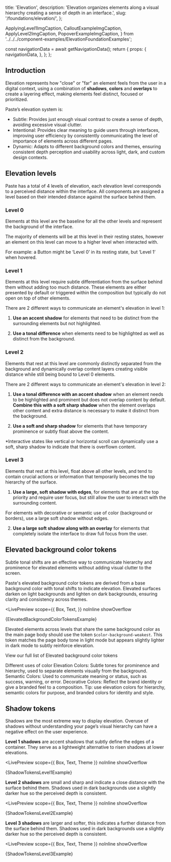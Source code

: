   title: 'Elevation',
  description: 'Elevation organizes elements along a visual hierarchy creating a sense of depth in an interface.',
  slug: '/foundations/elevation/',
};



  ApplyingLevel1ImgCaption,
  CalloutExampleImgCaption,
  ApplyLevel2ImgCaption,
  PopoverExampleImgCaption,
} from '../../../component-examples/ElevationFoundationExamples';


  const navigationData = await getNavigationData();
  return {
    props: {
      navigationData,
    },
  };
};


<GenericHeader name={meta.title} description={meta.description} categoryRoute={SidebarCategoryRoutes.FOUNDATIONS}>
  <PageHeaderSeparator>
    <Separator orientation="horizontal"/>
  </PageHeaderSeparator>
</GenericHeader>


<contentwrapper>

<PageAside data={mdxHeadings} />

<content>

## Introduction

Elevation represents how "close" or "far" an element feels from the user in a digital context, using a combination of **shadows**, **colors** and **overlays** to create a layering effect, making elements feel distinct, focused or prioritized.

Paste’s elevation system is:

- Subtle: Provides just enough visual contrast to create a sense of depth, avoiding excessive visual clutter.
- Intentional: Provides clear meaning to guide users through interfaces, improving user efficiency by consistently communicating the level of importance of elements across different pages.
- Dynamic: Adapts to different background colors and themes, ensuring consistent depth perception and usability across light, dark, and custom design contexts.

## Elevation levels

Paste has a total of 4 levels of elevation, each elevation level corresponds to a perceived distance within the interface. All components are assigned a level based on their intended distance against the surface behind them.

### Level 0

Elements at this level are the baseline for all the other levels and represent the background of the interface.

The majority of elements will be at this level in their resting states, however an element on this level can move to a higher level when interacted with.

For example: a Button might be ‘Level 0’ in its resting state, but ‘Level 1’ when hovered.

### Level 1

Elements at this level require subtle differentiation from the surface behind them without adding too much distance. These elements are either presented by default or triggered within the composition but typically do not open on top of other elements.

There are 2 different ways to communicate an element's elevation in level 1:

1. **Use an accent shadow** for elements that need to be distinct from the surrounding elements but not highlighted.

<ResponsiveImage src={AccentShadow} alt="" />

<ApplyingLevel1ImgCaption />

2. **Use a tonal difference** when elements need to be highlighted as well as distinct from the background.

<ResponsiveImage src={TonalChange} alt="" />

<ApplyingLevel1ImgCaption />

### Level 2

Elements that rest at this level are commonly distinctly separated from the background and dynamically overlap content layers creating visible distance while still being bound to Level 0 elements.

There are 2 different ways to communicate an element's elevation in level 2:

1. **Use a tonal difference with an accent shadow** when an element needs to be highlighted and prominent but does not overlap content by default. **Combine this with a soft sharp shadow** when the element overlaps other content and extra distance is necessary to make it distinct from the background.

<ResponsiveImage src={Level2AccentChange} alt="" />

<ApplyLevel2ImgCaption />

2. **Use a soft and sharp shadow** for elements that have temporary prominence or subtly float above the content.

*Interactive states like vertical or horizontal scroll can dynamically use a soft, sharp shadow to indicate that there is overflown content.

<ResponsiveImage src={Level2RisenShadow} alt="" />

<ApplyLevel2ImgCaption />

### Level 3

Elements that rest at this level, float above all other levels, and tend to contain crucial actions or information that temporarily becomes the top hierarchy of the surface.

1. **Use a large, soft shadow with edges**, for elements that are at the top priority and require user focus, but still allow the user to interact with the surrounding content.

For elements with decorative or semantic use of color (background or borders), use a large soft shadow without edges.


<ResponsiveImage src={Level3RisenShadow} alt="" />

2. **Use a large soft shadow along with an overlay** for elements that completely isolate the interface to draw full focus from the user.

<ResponsiveImage src={Level3Overlay} alt="" />

## Elevated background color tokens

Subtle tonal shifts are an effective way to communicate hierarchy and prominence for elevated elements without adding visual clutter to the screen.

Paste's elevated background color tokens are derived from a base background color with tonal shifts to indicate elevation. Elevated surfaces darken on light backgrounds and lighten on dark backgrounds, ensuring clarity and consistency across themes.

<LivePreview
  scope={{
    Box,
    Text,
  }}
  noInline
  showOverflow
>
  {ElevatedBackgroundColorTokensExample}
</LivePreview>

Elevated elements across levels that share the same background color as the main page body should use the token `$color-background-weakest`. This token matches the page body tone in light mode but appears slightly lighter in dark mode to subtly reinforce elevation.

<ResponsiveImage src={ElevatedBackgroundTokens} alt="" />

View our full list of Elevated background color tokens

<Callout variant="neutral" marginY="space70">
  <CalloutHeading as="h4">Different uses of color</CalloutHeading>
  <CalloutText>
   <CalloutList as="ul">
      <CalloutListItem>Elevation Colors: Subtle tones for prominence and hierarchy, used to separate elements visually from the background.</CalloutListItem>
      <CalloutListItem>Semantic Colors: Used to communicate meaning or status, such as success, warning, or error.</CalloutListItem>
      <CalloutListItem>Decorative Colors: Reflect the brand identity or give a branded feel to a composition.</CalloutListItem>
    </CalloutList>
    Tip: use elevation colors for hierarchy, semantic colors for purpose, and branded colors for identity and style.
  </CalloutText>
</Callout>

## Shadow tokens

Shadows are the most extreme way to display elevation. Overuse of shadows without understanding your page’s visual hierarchy can have a negative effect on the user experience.

**Level 1 shadows** are accent shadows that subtly define the edges of a container. They serve as a lightweight alternative to risen shadows at lower elevations.

<LivePreview
  scope={{
    Box,
    Text,
    Theme
  }}
  noInline
  showOverflow
>
  {ShadowTokensLevel1Example}
</LivePreview>

**Level 2 shadows** are small and sharp and indicate a close distance with the surface behind them. Shadows used in dark backgrounds use a slightly darker hue so the perceived depth is consistent.

<LivePreview
  scope={{
    Box,
    Text,
    Theme
  }}
  noInline
  showOverflow
>
  {ShadowTokensLevel2Example}
</LivePreview>

**Level 3 shadows** are larger and softer, this indicates a further distance from the surface behind them. Shadows used in dark backgrounds use a slightly darker hue so the perceived depth is consistent.

<LivePreview
  scope={{
    Box,
    Text,
    Theme
  }}
  noInline
  showOverflow
>
  {ShadowTokensLevel3Example}
</LivePreview>
</content>

</contentwrapper>
